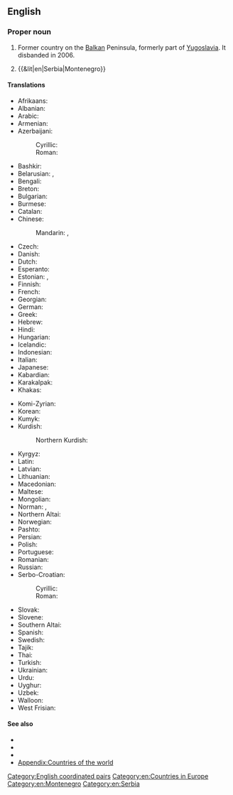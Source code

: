 ==English==
{{wikipedia}}

===Proper noun===
{{en-proper noun|head=[[Serbia]] and [[Montenegro]]}}

# {{senseid|en|Q37024}}{{lb|en|historical}} Former country on the [[Balkan]] Peninsula, formerly part of [[Yugoslavia]]. It disbanded in 2006.
# {{&lit|en|Serbia|Montenegro}}

====Translations====
{{trans-top|id=Q37024|former country on the Balkan Peninsula}}
* Afrikaans: {{t|af|Serwië en Montenegro}}
* Albanian: {{t|sq|Serbia dhe Mali i Zi}}
* Arabic: {{t|ar|صِرْبِيَا وَالْجَبَل اَلْأَسْوَد|tr=ṣirbiyā wa-l-jabal al-ʾaswad}}
* Armenian: {{t|hy|Սերբիա եւ Չեռնոգորիա}}
* Azerbaijani:
*: Cyrillic: {{t|az|Сербија вə Черногорија}}
*: Roman: {{t|az|Serbiya və Çernoqoriya}}
* Bashkir: {{t|ba|Сербия һәм Черногория}}
* Belarusian: {{t|be|Сэрбія і Чарнагорыя}}, {{t|be|Сербія і Чарнагорыя}}
* Bengali: {{t|bn|সার্বিয়া ও মন্টিনিগ্রো}}
* Breton: {{t|br|Serbia ha Montenegro}}
* Bulgarian: {{t|bg|Сърбия и Черна гора}}
* Burmese: {{t|my|[[ဆားဘီးယား]][[နှင့်]][[မွန်တီနီဂရိုး]]}}
* Catalan: {{t|ca|Sèrbia i Montenegro}}
* Chinese:
*: Mandarin: {{t+|cmn|塞尔维亚和黑山}}, {{t+|cmn|塞爾維亞和黑山|tr=Sài'ěrwéiyà hé Hēishān}}
* Czech: {{t+|cs|Srbsko a Černá Hora}}
* Danish: {{t|da|Serbien og Montenegro}}
* Dutch: {{t|nl|Servië en Montenegro}}
* Esperanto: {{t|eo|Serbio kaj Montenegro}}
* Estonian: {{t+|et|Serbia ja Montenegro}}, {{t|et|Serbia ja Tšernogooria}}
* Finnish: {{t+|fi|Serbia ja Montenegro}}
* French: {{t+|fr|Serbie-et-Monténégro}}
* Georgian: {{t|ka|სერბეთი და ჩერნოგორია}}
* German: {{t+|de|Serbien und Montenegro}}
* Greek: {{t+|el|Σερβία και Μαυροβούνιο|f}}
* Hebrew: {{t|he|סרביה ומונטנגרו|tr=Serbiyah va-Mônṭenegrô}}
* Hindi: {{t|hi|सर्बिया और मोंटेनीगरो}}
* Hungarian: {{t+|hu|Szerbia és Montenegró}}
* Icelandic: {{t+|is|Serbía og Svartfjallaland}}
* Indonesian: {{t|id|Serbia dan Montenegro}}
* Italian: {{t|it|Serbia e Montenegro}}
* Japanese: {{t|ja|セルビア・モンテネグロ|tr=Serubia-Monteneguro}}
* Kabardian: {{t|kbd|Сербиерэ Черногориерэ|sc=Cyrl}}
* Karakalpak: {{t|kaa|Сербия ҳәм Черногория|tr=Serbiya häm Çärnogoriya}}
* Khakas: {{t|kjh|Сербия паза Черногория|sc=Cyrl}}
{{trans-mid}}
* Komi-Zyrian: {{t|kpv|Сербия да Черногория}}
* Korean: {{t|ko|^세르비아-^몬테네그로}}
* Kumyk: {{t|kum|Сербия ва Черногория|sc=Cyrl}}
* Kurdish:
*: Northern Kurdish: {{t|kmr|Sirbîstan û Karadag}}
* Kyrgyz: {{t|ky|Сербия жана Черногория|sc=Cyrl}}
* Latin: {{t|la|Serbia et Nigromontium}}
* Latvian: {{t|lv|Serbija un Melnkalne}}
* Lithuanian: {{t|lt|Serbija ir Juodkalnija}}
* Macedonian: {{t+|mk|Србија и Црна Гора}}
* Maltese: {{t|mt|Serbja u Montenegro}}
* Mongolian: {{t|mn|Серб ба Черногор}}
* Norman: {{t|nrf|Serbie et Monténégro}}, {{t|nrf|Serbie et Nièrmont}}
* Northern Altai: {{t-check|atv|Сербия ла Черногория}}
* Norwegian: {{t|no|Serbia og Montenegro}}
* Pashto: {{t|ps|صرب او مونتې نېګرو|tr=sarb aw montenegro}}
* Persian: {{t|fa|صربستان و مونته‌نگرو|tr=ṣerbestân û mûntenegrû}}
* Polish: {{t+|pl|Serbia i Czarnogóra}}
* Portuguese: {{t+|pt|Sérvia e Montenegro}}
* Romanian: {{t|ro|Serbia și Muntenegru}}
* Russian: {{t|ru|Се́рбия и Черного́рия}}
* Serbo-Croatian:
*: Cyrillic: {{t|sh|Ср̀бија и Цр̑на̄ Го̀ра|f}}
*: Roman: {{t|sh|Sr̀bija i Cȓnā Gòra|f}}
* Slovak: {{t|sk|Srbsko a Čierna Hora}}
* Slovene: {{t|sl|Srbija in Črna Gora|f}}
* Southern Altai: {{t-check|alt|Сербия ла Черногория}}
* Spanish: {{t|es|Serbia y Montenegro}}
* Swedish: {{t+|sv|Serbien och Montenegro|?}}
* Tajik: {{t|tg|Сербияу Черногория}}
* Thai: {{t+|th|เซอร์เบียและมอนเตเนโกร}}
* Turkish: {{t+|tr|Sırbistan-Karadağ}}
* Ukrainian: {{t|uk|Се́рбія і Чорного́рія}}
* Urdu: {{t|ur|سربیا اور مانٹی نیگرو|tr=sarbiyā aur mānṭīnīgro}}
* Uyghur: {{t|ug|سېربىيە ۋە مونتېنېگرو}}
* Uzbek: {{t|uz|Serbiya va Chernogoriya}}
* Walloon: {{t|wa|Serbeye eyet Montenegro}}
* West Frisian: {{t|fy|Servje en Montenegro}}
{{trans-bottom}}

====See also====
* {{l|en|Serbia}}
* {{l|en|Montenegro}}
* {{l|en|Federal Republic of Yugoslavia}}
* [[Appendix:Countries of the world]]

[[Category:English coordinated pairs]]
[[Category:en:Countries in Europe]]
[[Category:en:Montenegro]]
[[Category:en:Serbia]]